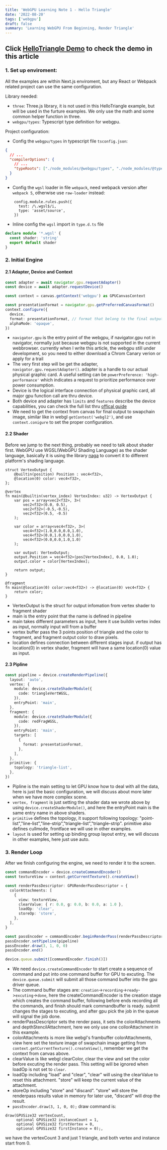 ```yaml
---
title: 'WebGPU Learning Note 1 - Hello Triangle'
date: '2022-08-20'
tags: ['webgpu']
draft: false
summary: 'Learning WebGPU From Beginning, Render Triangle'
---
```


## Click [HelloTriangle Demo](/examples/HelloTriangle) to check the demo in this article

### 1. Set up enviroment:

All the examples are within Next.js enviroment, but any React or Webpack related project can use the same configuration.

Library needed:

- `three`: Three.js library, it is not used in this HelloTriangle example, but will be used in the furture examples. We only use the math and some common helper function in three.
- `webgpu/types`: Typescript type definition for webgpu.

Project configuration:

- Config the `webgpu/types` in typescript file `tsconfig.json`:

```json
{
  // ...
  "compilerOptions": {
    // ...
    "typeRoots": ["./node_modules/@webgpu/types", "./node_modules/@types"]
  }
}
```

- Config the `wgsl` loader in file `webpack`, need webpack version after `webpack 5`, otherwise use `raw-loader` instead:

```javascirpt
    config.module.rules.push({
      test: /\.wgsl$/i,
      type: 'asset/source',
    })
```

- Inline config the `wgsl` import in `type.d.ts` file

```typescript
declare module '*.wgsl' {
  const shader: 'string'
  export default shader
}
```

### 2. Initial Engine

#### 2.1 Adapter, Device and Context

```typescript
const adapter = await navigator.gpu.requestAdapter()
const device = await adapter.requestDevice()

const context = canvas.getContext('webgpu') as GPUCanvasContext

const presentationFormat = navigator.gpu.getPreferredCanvasFormat()
context.configure({
  device,
  format: presentationFormat, // format that belong to the final output texture
  alphaMode: 'opaque',
})
```

- `navigator.gpu` is the entry point of the webgpu, if navigator.gpu not in navigator, normally just because webgpu is not supported in the current webbrowser. currently when I write this article,
  the webgpu still under development, so you need to either download a Chrom Canary verion or apply for a trail
- The very first step will be get the adapter, `navigator.gpu.requestAdapter()`. adapter is a handle to our actual physical graphic card. A useful setting can be `powerPreference: 'high-performance'`
  which indicates a request to prioritize performance over power consumption.
- Device is the logical interface connection of physical graphic card, all major gpu function call are thru device.
- Both device and adapter has `limits` and `features` describe the device capabilities, you can check the full list thru [offical guide](https://www.w3.org/TR/webgpu/#limits)
- We need to get the context from canvas for final output to swapchain image, similar like in webgl `getContest('webgl2')`, and use `context.conigure` to set the proper configuration.

#### 2.2 Shader

Before we jump to the next thing, probably we need to talk about shader first. WebGPU use WGSL(WebGPU Shading Language) as the shader language, basically it is using the library [naga](https://github.com/gfx-rs/naga)
to convert it to different platform's shading language.

```text
struct VertexOutput {
    @builtin(position) Position : vec4<f32>,
    @location(0) color: vec4<f32>,
};

@vertex
fn main(@builtin(vertex_index) VertexIndex: u32) -> VertexOutput {
    var pos = array<vec2<f32>, 3>(
        vec2<f32>(0.0, 0.5),
        vec2<f32>(-0.5,-0.5),
        vec2<f32>(0.5, -0.5)
    );

    var color = array<vec4<f32>, 3>(
        vec4<f32>(1.0,0.0,0.0,1.0),
        vec4<f32>(0.0,1.0,0.0,1.0),
        vec4<f32>(0.0,0.0,1.0,1.0)
    );

    var output: VertexOutput;
    output.Position = vec4<f32>(pos[VertexIndex], 0.0, 1.0);
    output.color = color[VertexIndex];

    return output;
}

@fragment
fn main(@location(0) color:vec4<f32>) -> @location(0) vec4<f32> {
    return color;
}
```

- VertexOutput is the struct for output infomation from vertex shader to fragment shader
- main is the entry point that the name is defined in pipeline
- main takes different parameters as input, here it use buildin vertex index as input, normally input will from a buffer
- vertex buffer pass the 3 points position of triangle and the color to fragment, and fragment output color to draw pixels.
- location defines connection between different stages input. if output has location(0) in vertex shader, fragment will have a same location(0) value as input.

#### 2.3 Pipline

```typescript
const pipeline = device.createRenderPipeline({
  layout: 'auto',
  vertex: {
    module: device.createShaderModule({
      code: triangleVertWGSL,
    }),
    entryPoint: 'main',
  },
  fragment: {
    module: device.createShaderModule({
      code: redFragWGSL,
    }),
    entryPoint: 'main',
    targets: [
      {
        format: presentationFormat,
      },
    ],
  },
  primitive: {
    topology: 'triangle-list',
  },
})
```

- Pipline is the main setting to let GPU know how to deal with all the data, here is just the basic configuration, we will discuss about more later when we have more complex scene.
- `vertex, fragment` is just setting the shader data we wrote above by using `device.createShaderModule()`, and here the entryPoint main is the same entry name in above shaders.
- `primitive` defines the topology, it support following topology: "point-list","line-list","line-strip","triangle-list","triangle-strip". primitive also defines cullmode, frontface we will use in other examples.
- `layout` is used for setting up binding group layout entry, we will discuss in other examples, here just use auto.

### 3. Render Loop

After we finish configuring the engine, we need to render it to the screen.

```typescript
const commandEncoder = device.createCommandEncoder()
const textureView = context.getCurrentTexture().createView()

const renderPassDescriptor: GPURenderPassDescriptor = {
  colorAttachments: [
    {
      view: textureView,
      clearValue: { r: 0.0, g: 0.0, b: 0.0, a: 1.0 },
      loadOp: 'clear',
      storeOp: 'store',
    },
  ],
}

const passEncoder = commandEncoder.beginRenderPass(renderPassDescriptor)
passEncoder.setPipeline(pipeline)
passEncoder.draw(3, 1, 0, 0)
passEncoder.end()

device.queue.submit([commandEncoder.finish()])
```

- We need `device.createCommandEncoder` to start create a sequence of command and put into one command buffer for GPU to excuting. The `device.queue.submit` will submit all those command buffer into the gpu driver queue.
- The command buffer stages are: `creation`->`recording`->`ready`->`excuting`->`done`, here the createCommandEncoder is the creation stage which creates the command buffer, following before ends recording all the commands, and finish should mark commandbuffer is ready. submit changes the stages to excuting, and after gpu pick the job in the queue will signal the job done.
- renderPassDescriptor sets the render pass, it sets the colorAttachments and depthStencilAttachment, here we only use one collorAttachment in this example.
- colorAttachments is more like webgl's frambuffer colorAttachments, view here set the texture image of swapchain image getting from `context.getCurrentTexture().createView()`, remember we get the context from canvas above.
- clearValue is like webgl clearColor, clear the view and set the color before excuting the render pass. This setting will be ignored when loadOp is not set to `clear`.
- loadOp including "load" and "clear", "clear" will using the clearValue to reset this attachment. "store" will keep the current value of the attachment.
- storeOp including "store" and "discard". "store" will store the renderpass results value in memory for later use, "discard" will drop the result.
- `passEncoder.draw(3, 1, 0, 0);` draw command is:

```
draw(GPUSize32 vertexCount,
     optional GPUSize32 instanceCount = 1,
     optional GPUSize32 firstVertex = 0,
     optional GPUSize32 firstInstance = 0);,
```

we have the vertexCount 3 and just 1 triangle, and both vertex and instance start from 0.
